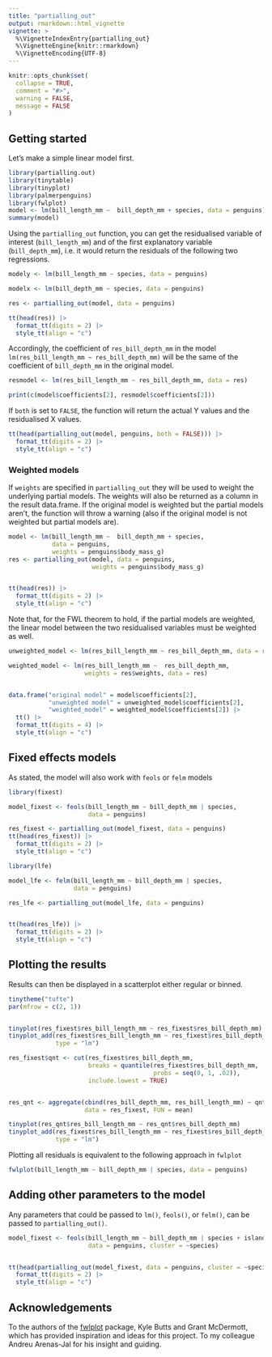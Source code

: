 ```yaml
---
title: "partialling_out"
output: rmarkdown::html_vignette
vignette: >
  %\VignetteIndexEntry{partialling_out}
  %\VignetteEngine{knitr::rmarkdown}
  %\VignetteEncoding{UTF-8}
---
```



```r
knitr::opts_chunk$set(
  collapse = TRUE,
  comment = "#>",
  warning = FALSE,
  message = FALSE
)
```



## Getting started

Let's make a simple linear model first.


```r
library(partialling.out)
library(tinytable)
library(tinyplot)
library(palmerpenguins)
library(fwlplot)
model <- lm(bill_length_mm ~  bill_depth_mm + species, data = penguins)
summary(model)
```

Using the `partialling_out` function, you can get the residualised variable of interest (`bill_length_mm`) and of the first explanatory variable (`bill_depth_mm`), i.e. it would return the residuals of the following two regressions.

```r

modely <- lm(bill_length_mm ~ species, data = penguins)

modelx <- lm(bill_depth_mm ~ species, data = penguins)

```



```r
res <- partialling_out(model, data = penguins)

tt(head(res)) |>
  format_tt(digits = 2) |>
  style_tt(align = "c")
```

Accordingly, the coefficient of `res_bill_depth_mm` in the model `lm(res_bill_length_mm ~ res_bill_depth_mm)` will be the same of the coefficient of `bill_depth_mm` in the original model.

```r
resmodel <- lm(res_bill_length_mm ~ res_bill_depth_mm, data = res)

print(c(model$coefficients[2], resmodel$coefficients[2]))
```


If `both` is set to `FALSE`, the function will return the actual Y values and the residualised X values.

```r
tt(head(partialling_out(model, penguins, both = FALSE))) |>
  format_tt(digits = 2) |>
  style_tt(align = "c")
```



### Weighted models


If `weights` are specified in `partialling_out` they will be used to weight the underlying partial models. The weights will also be returned as a column in the result data.frame. If the original model is weighted but the partial models aren't, the function will throw a warning (also if the original model is not weighted but partial models are).


```r
model <- lm(bill_length_mm ~  bill_depth_mm + species,
            data = penguins,
            weights = penguins$body_mass_g)
res <- partialling_out(model, data = penguins,
                       weights = penguins$body_mass_g)


tt(head(res)) |>
  format_tt(digits = 2) |>
  style_tt(align = "c")
```



Note that, for the FWL theorem to hold, if the partial models are weighted, the linear model between the two residualised variables must be weighted as well.


```r
unweighted_model <- lm(res_bill_length_mm ~ res_bill_depth_mm, data = res)

weighted_model <- lm(res_bill_length_mm ~  res_bill_depth_mm,
                     weights = res$weights, data = res)


data.frame("original model" = model$coefficients[2],
           "unweighted model" = unweighted_model$coefficients[2],
           "weighted_model" = weighted_model$coefficients[2]) |>
  tt() |>
  format_tt(digits = 4) |>
  style_tt(align = "c")

```


## Fixed effects models
As stated, the model will also work with `feols` or `felm` models
```r
library(fixest)

model_fixest <- feols(bill_length_mm ~ bill_depth_mm | species,
                      data = penguins)

res_fixest <- partialling_out(model_fixest, data = penguins)
tt(head(res_fixest)) |>
  format_tt(digits = 2) |>
  style_tt(align = "c")
```


```r
library(lfe)

model_lfe <- felm(bill_length_mm ~ bill_depth_mm | species,
                  data = penguins)

res_lfe <- partialling_out(model_lfe, data = penguins)


tt(head(res_lfe)) |>
  format_tt(digits = 2) |>
  style_tt(align = "c")
```



## Plotting the results

Results can then be displayed in a scatterplot either regular or binned.

```r

tinytheme("tufte")
par(mfrow = c(2, 1))


tinyplot(res_fixest$res_bill_length_mm ~ res_fixest$res_bill_depth_mm)
tinyplot_add(res_fixest$res_bill_length_mm ~ res_fixest$res_bill_depth_mm,
             type = "lm")

res_fixest$qnt <- cut(res_fixest$res_bill_depth_mm,
                      breaks = quantile(res_fixest$res_bill_depth_mm,
                                        probs = seq(0, 1, .02)),
                      include.lowest = TRUE)


res_qnt <- aggregate(cbind(res_bill_depth_mm, res_bill_length_mm) ~ qnt,
                     data = res_fixest, FUN = mean)

tinyplot(res_qnt$res_bill_length_mm ~ res_qnt$res_bill_depth_mm)
tinyplot_add(res_fixest$res_bill_length_mm ~ res_fixest$res_bill_depth_mm,
             type = "lm")
```

Plotting all residuals is equivalent to the following approach in `fwlplot`

```r

fwlplot(bill_length_mm ~ bill_depth_mm | species, data = penguins)

```


## Adding other parameters to the model

Any parameters that could be passed to `lm()`, `feols()`, or `felm()`, can be passed to  `partialling_out()`.

```r
model_fixest <- feols(bill_length_mm ~ bill_depth_mm | species + island,
                      data = penguins, cluster = ~species)


tt(head(partialling_out(model_fixest, data = penguins, cluster = ~species))) |>
  format_tt(digits = 2) |>
  style_tt(align = "c")
```



## Acknowledgements
To the authors of the [fwlplot](https://github.com/kylebutts/fwlplot) package, Kyle Butts and Grant McDermott, which has provided inspiration and ideas for this project.
To my colleague Andreu Arenas-Jal for his insight and guiding.
